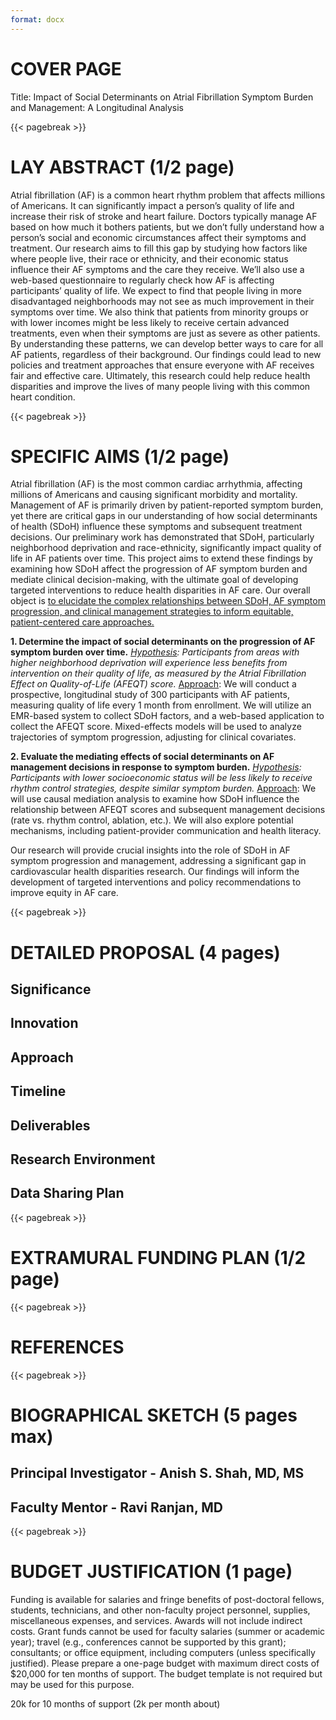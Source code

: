 ```yaml
---
format: docx
---
```


# COVER PAGE 

Title: Impact of Social Determinants on Atrial Fibrillation Symptom Burden and Management: A Longitudinal Analysis

{{< pagebreak >}}

# LAY ABSTRACT (1/2 page)

Atrial fibrillation (AF) is a common heart rhythm problem that affects millions of Americans. 
It can significantly impact a person's quality of life and increase their risk of stroke and heart failure. 
Doctors typically manage AF based on how much it bothers patients, but we don't fully understand how a person's social and economic circumstances affect their symptoms and treatment.
Our research aims to fill this gap by studying how factors like where people live, their race or ethnicity, and their economic status influence their AF symptoms and the care they receive. 
We'll also use a web-based questionnaire to regularly check how AF is affecting participants' quality of life.
We expect to find that people living in more disadvantaged neighborhoods may not see as much improvement in their symptoms over time. 
We also think that patients from minority groups or with lower incomes might be less likely to receive certain advanced treatments, even when their symptoms are just as severe as other patients.
By understanding these patterns, we can develop better ways to care for all AF patients, regardless of their background. 
Our findings could lead to new policies and treatment approaches that ensure everyone with AF receives fair and effective care. 
Ultimately, this research could help reduce health disparities and improve the lives of many people living with this common heart condition.

{{< pagebreak >}}

# SPECIFIC AIMS (1/2 page)

Atrial fibrillation (AF) is the most common cardiac arrhythmia, affecting millions of Americans and causing significant morbidity and mortality. 
Management of AF is primarily driven by patient-reported symptom burden, yet there are critical gaps in our understanding of how social determinants of health (SDoH) influence these symptoms and subsequent treatment decisions. 
Our preliminary work has demonstrated that SDoH, particularly neighborhood deprivation and race-ethnicity, significantly impact quality of life in AF patients over time. 
This project aims to extend these findings by examining how SDoH affect the progression of AF symptom burden and mediate clinical decision-making, with the ultimate goal of developing targeted interventions to reduce health disparities in AF care.
Our overall object is [to elucidate the complex relationships between SDoH, AF symptom progression, and clinical management strategies to inform equitable, patient-centered care approaches.]{.underline}

__1. Determine the impact of social determinants on the progression of AF symptom burden over time.__
*[Hypothesis]{.underline}: Participants from areas with higher neighborhood deprivation will experience less benefits from intervention on their quality of life, as measured by the Atrial Fibrillation Effect on Quality-of-Life (AFEQT) score.*
[Approach]{.underline}: We will conduct a prospective, longitudinal study of 300 participants with AF patients, measuring quality of life every 1 month from enrollment. 
We will utilize an EMR-based system to collect SDoH factors, and a web-based application to collect the AFEQT score.
Mixed-effects models will be used to analyze trajectories of symptom progression, adjusting for clinical covariates.

__2. Evaluate the mediating effects of social determinants on AF management decisions in response to symptom burden.__
*[Hypothesis]{.underline}: Participants with lower socioeconomic status will be less likely to receive rhythm control strategies, despite similar symptom burden.*
[Approach]{.underline}: We will use causal mediation analysis to examine how SDoH influence the relationship between AFEQT scores and subsequent management decisions (rate vs. rhythm control, ablation, etc.). We will also explore potential mechanisms, including patient-provider communication and health literacy.

Our research will provide crucial insights into the role of SDoH in AF symptom progression and management, addressing a significant gap in cardiovascular health disparities research. 
Our findings will inform the development of targeted interventions and policy recommendations to improve equity in AF care. 

{{< pagebreak >}}

# DETAILED PROPOSAL (4 pages)

## Significance

## Innovation

## Approach

## Timeline

## Deliverables

## Research Environment

## Data Sharing Plan

{{< pagebreak >}}

# EXTRAMURAL FUNDING PLAN (1/2 page)

{{< pagebreak >}}

# REFERENCES 

::: {#refs}
:::

{{< pagebreak >}}

# BIOGRAPHICAL SKETCH (5 pages max)

## Principal Investigator - Anish S. Shah, MD, MS 

## Faculty Mentor - Ravi Ranjan, MD

{{< pagebreak >}}

# BUDGET JUSTIFICATION (1 page)

Funding is available for salaries and fringe benefits of post-doctoral fellows, students, technicians, and other non-faculty project personnel, supplies, miscellaneous expenses, and services. Awards will not include indirect costs. Grant funds cannot be used for faculty salaries (summer or academic year); travel (e.g., conferences cannot be supported by this grant); consultants; or office equipment, including computers (unless specifically justified). Please prepare a one-page budget with maximum direct costs of $20,000 for ten months of support. The budget template is not required but may be used for this purpose.

20k for 10 months of support (2k per month about)



